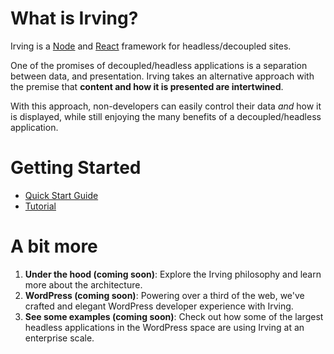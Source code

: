<Meta title="Intro|Introduction" />

# What is Irving?
Irving is a [Node](https://nodejs.org/) and [React](https://reactjs.org) framework for headless/decoupled sites.

One of the promises of decoupled/headless applications is a separation between data, and presentation. Irving takes an alternative approach with the premise that **content and how it is presented are intertwined**.

With this approach, non-developers can easily control their data _and_ how it is displayed, while still enjoying the many benefits of a decoupled/headless application.

# Getting Started
* [Quick Start Guide](/?path=/docs/intro-quick-start--page)
* [Tutorial](/?path=/docs/tutorial-introduction--page)

# A bit more
1. **Under the hood (coming soon)**: Explore the Irving philosophy and learn more about the architecture.
1. **WordPress (coming soon)**: Powering over a third of the web, we've crafted and elegant WordPress developer experience with Irving.
1. **See some examples (coming soon)**: Check out how some of the largest headless applications in the WordPress space are using Irving at an enterprise scale.